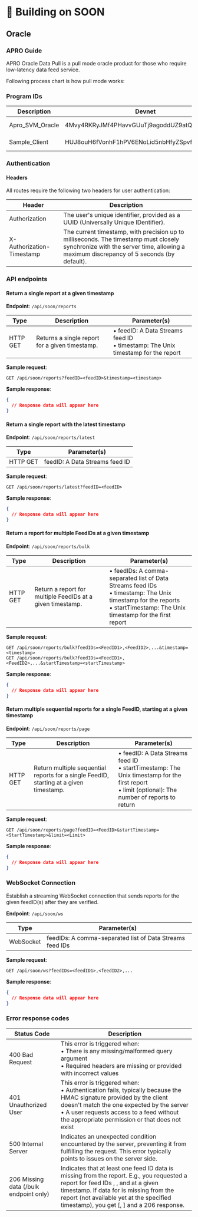 # 🔨 Building on SOON

## Oracle

### APRO Guide

APRO Oracle Data Pull is a pull mode oracle product for those who require low-latency data feed service.

Following process chart is how pull mode works:

### Program IDs

| Description | Devnet | Testnet |
|------------|---------|----------|
| Apro_SVM_Oracle | 4Mvy4RKRyJMf4PHavvGUuTj9agoddUZ9atQoFma1tyMY | Coming soon |
| Sample_Client | HUJ8ouH6fVonhF1hPV6ENoLid5nbHfyZSpvfujw6X6Hm | Coming soon |

### Authentication

#### Headers
All routes require the following two headers for user authentication:

| Header | Description |
|--------|-------------|
| Authorization | The user's unique identifier, provided as a UUID (Universally Unique IDentifier). |
| X-Authorization-Timestamp | The current timestamp, with precision up to milliseconds. The timestamp must closely synchronize with the server time, allowing a maximum discrepancy of 5 seconds (by default). |

### API endpoints

#### Return a single report at a given timestamp

**Endpoint**: `/api/soon/reports`

| Type | Description | Parameter(s) |
|------|-------------|--------------|
| HTTP GET | Returns a single report for a given timestamp. | • feedID: A Data Streams feed ID<br/>• timestamp: The Unix timestamp for the report |

**Sample request**:
```
GET /api/soon/reports?feedID=<feedID>&timestamp=<timestamp>
```

**Sample response**:
```json
{
  // Response data will appear here
}
```

#### Return a single report with the latest timestamp

**Endpoint**: `/api/soon/reports/latest`

| Type | Parameter(s) |
|------|--------------|
| HTTP GET | feedID: A Data Streams feed ID |

**Sample request**:
```
GET /api/soon/reports/latest?feedID=<feedID>
```

**Sample response**:
```json
{
  // Response data will appear here
}
```

#### Return a report for multiple FeedIDs at a given timestamp

**Endpoint**: `/api/soon/reports/bulk`

| Type | Description | Parameter(s) |
|------|-------------|--------------|
| HTTP GET | Return a report for multiple FeedIDs at a given timestamp. | • feedIDs: A comma-separated list of Data Streams feed IDs<br/>• timestamp: The Unix timestamp for the reports<br/>• startTimestamp: The Unix timestamp for the first report |

**Sample request**:
```
GET /api/soon/reports/bulk?feedIDs=<FeedID1>,<FeedID2>,...&timestamp=<timestamp>
GET /api/soon/reports/bulk?feedIDs=<FeedID1>,<FeedID2>,...&startTimestamp=<startTimestamp>
```

**Sample response**:
```json
{
  // Response data will appear here
}
```

#### Return multiple sequential reports for a single FeedID, starting at a given timestamp

**Endpoint**: `/api/soon/reports/page`

| Type | Description | Parameter(s) |
|------|-------------|--------------|
| HTTP GET | Return multiple sequential reports for a single FeedID, starting at a given timestamp. | • feedID: A Data Streams feed ID<br/>• startTimestamp: The Unix timestamp for the first report<br/>• limit (optional): The number of reports to return |

**Sample request**:
```
GET /api/soon/reports/page?feedID=<FeedID>&startTimestamp=<StartTimestamp>&limit=<Limit>
```

**Sample response**:
```json
{
  // Response data will appear here
}
```

### WebSocket Connection

Establish a streaming WebSocket connection that sends reports for the given feedID(s) after they are verified.

**Endpoint**: `/api/soon/ws`

| Type | Parameter(s) |
|------|--------------|
| WebSocket | feedIDs: A comma-separated list of Data Streams feed IDs |

**Sample request**:
```
GET /api/soon/ws?feedIDs=<feedID1>,<feedID2>,...
```

**Sample response**:
```json
{
  // Response data will appear here
}
```

### Error response codes

| Status Code | Description |
|-------------|-------------|
| 400 Bad Request | This error is triggered when:<br/>• There is any missing/malformed query argument<br/>• Required headers are missing or provided with incorrect values |
| 401 Unauthorized User | This error is triggered when:<br/>• Authentication fails, typically because the HMAC signature provided by the client doesn't match the one expected by the server<br/>• A user requests access to a feed without the appropriate permission or that does not exist |
| 500 Internal Server | Indicates an unexpected condition encountered by the server, preventing it from fulfilling the request. This error typically points to issues on the server side. |
| 206 Missing data (/bulk endpoint only) | Indicates that at least one feed ID data is missing from the report. E.g., you requested a report for feed IDs <feedID1>, <feedID2>, and <feedID3> at a given timestamp. If data for <feedID2> is missing from the report (not available yet at the specified timestamp), you get [<feedID1 data>, <feedID3 data>] and a 206 response. |